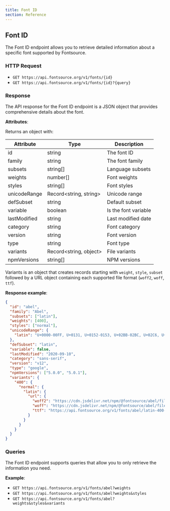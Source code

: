 ```yaml
---
title: Font ID
section: Reference
---
```


## Font ID

The Font ID endpoint allows you to retrieve detailed information about a specific font supported by Fontsource.

### HTTP Request

- `GET https://api.fontsource.org/v1/fonts/{id}`
- `GET https://api.fontsource.org/v1/fonts/{id}?{query}`

### Response

The API response for the Font ID endpoint is a JSON object that provides comprehensive details about the font.

**Attributes**:

Returns an object with:

| Attribute    | Type                         | Description          |
| ------------ | ---------------------------- | -------------------- |
| id           | string                       | The font ID          |
| family       | string                       | The font family      |
| subsets      | string[]                     | Language subsets     |
| weights      | number[]                     | Font weights         |
| styles       | string[]                     | Font styles          |
| unicodeRange | Record&lt;string, string&gt; | Unicode range        |
| defSubset    | string                       | Default subset       |
| variable     | boolean                      | Is the font variable |
| lastModified | string                       | Last modified date   |
| category     | string                       | Font category        |
| version      | string                       | Font version         |
| type         | string                       | Font type            |
| variants     | Record&lt;string, object&gt; | File variants        |
| npmVersions  | string[]                     | NPM versions         |

Variants is an object that creates records starting with `weight`, `style`, `subset` followed by a URL object containing each supported file format (`woff2`, `woff`, `ttf`).

**Response example**:

```json
{
  "id": "abel",
  "family": "Abel",
  "subsets": ["latin"],
  "weights": [400],
  "styles": ["normal"],
  "unicodeRange": {
    "latin": "U+0000-00FF, U+0131, U+0152-0153, U+02BB-02BC, U+02C6, U+02DA, U+02DC, U+2000-206F, U+2074, U+20AC, U+2122, U+2191, U+2193, U+2212, U+2215, U+FEFF, U+FFFD"
  },
  "defSubset": "latin",
  "variable": false,
  "lastModified": "2020-09-10",
  "category": "sans-serif",
  "version": "v12",
  "type": "google",
  "npmVersions": ["5.0.0", "5.0.1"],
  "variants": {
    "400": {
      "normal": {
        "latin": {
          "url": {
            "woff2": "https://cdn.jsdelivr.net/npm/@fontsource/abel/files/abel-latin-400-normal.woff2",
            "woff": "https://cdn.jsdelivr.net/npm/@fontsource/abel/files/abel-latin-400-normal.woff",
            "ttf": "https://api.fontsource.org/v1/fonts/abel/latin-400-normal.ttf"
          }
        }
      }
    }
  }
}
```

### Queries

The Font ID endpoint supports queries that allow you to only retrieve the information you need.

**Example**:

- `GET https://api.fontsource.org/v1/fonts/abel?weights`
- `GET https://api.fontsource.org/v1/fonts/abel?weights&styles`
- `GET https://api.fontsource.org/v1/fonts/abel?weights&styles&variants`
